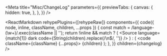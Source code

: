 
<Meta
  title="Misc/ChangeLog"
  parameters={{
    previewTabs: {
      canvas: {
        hidden: true,
      },
    },
  }}
/>

<ReactMarkdown
  rehypePlugins={[rehypeRaw]}
  components={{
    code({ node, inline, className, children, ...props }) {
      const match = /language-(\w+)/.exec(className || '');
      return !inline && match ? (
        <Source language={match[1]} dark code={String(children).replace(/\n$/, '')} />
      ) : (
        <code className={className} {...props}>
          {children}
        </code>
      );
    },
  }}
  children={changelog}
/>
